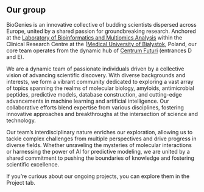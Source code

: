 ## Our group

BioGenies is an innovative collective of budding scientists dispersed across Europe, united by a shared passion for groundbreaking research. Anchored at the [Laboratory of Bioinformatics and Multiomics Analysis]() within the Clinical Research Centre at the ([Medical University of Białystok](https://www.umb.edu.pl/en/index.php), Poland, our core team operates from the dynamic hub of [Centrum Futuri]((https://www.google.com/maps/place//data=!4m2!3m1!1s0x471ffd0030895721:0xa07505c8604cd77e?sa=X&ved=1t:8290&ictx=111)) (entrances D and E).

We are a dynamic team of passionate individuals driven by a collective vision of advancing scientific discovery. With diverse backgrounds and interests, we form a vibrant community dedicated to exploring a vast array of topics spanning the realms of molecular biology, amyloids, antimicrobial peptides, predictive models, database construction, and cutting-edge advancements in machine learning and artificial intelligence. Our collaborative efforts blend expertise from various disciplines, fostering innovative approaches and breakthroughs at the intersection of science and technology.

Our team's interdisciplinary nature enriches our exploration, allowing us to tackle complex challenges from multiple perspectives and drive progress in diverse fields. Whether unraveling the mysteries of molecular interactions or harnessing the power of AI for predictive modeling, we are united by a shared commitment to pushing the boundaries of knowledge and fostering scientific excellence.

If you're curious about our ongoing projects, you can explore them in the Project tab.

